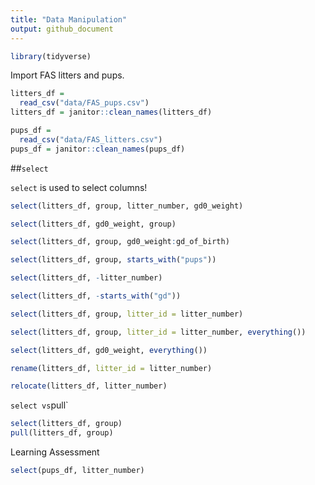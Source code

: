 ```yaml
---
title: "Data Manipulation"
output: github_document
---
```


```r
library(tidyverse)
```

Import FAS litters and pups.

```r
litters_df = 
  read_csv("data/FAS_pups.csv")
litters_df = janitor::clean_names(litters_df)

pups_df = 
  read_csv("data/FAS_litters.csv")
pups_df = janitor::clean_names(pups_df)
```

##`select`

`select` is used to select columns!

```r
select(litters_df, group, litter_number, gd0_weight)

select(litters_df, gd0_weight, group)

select(litters_df, group, gd0_weight:gd_of_birth)

select(litters_df, group, starts_with("pups"))

select(litters_df, -litter_number)

select(litters_df, -starts_with("gd"))

select(litters_df, group, litter_id = litter_number)

select(litters_df, group, litter_id = litter_number, everything())

select(litters_df, gd0_weight, everything())
```

```r
rename(litters_df, litter_id = litter_number)

relocate(litters_df, litter_number)
```

`select vs `pull`

```r
select(litters_df, group)
pull(litters_df, group)
```

Learning Assessment 

```r
select(pups_df, litter_number)
```


